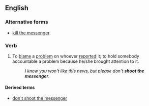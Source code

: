==English==

===Alternative forms===
* [[kill the messenger]]

===Verb===
{{head|en|verb|head=[[shoot]] the [[messenger]]}}

# {{label|en|idiomatic}} To [[blame]] a [[problem]] on whoever [[report]]ed it; to hold somebody accountable a problem because he/she brought attention to it.
#: ''I know you won't like this news, but please don't '''shoot the messenger'''.''

====Derived terms====
* [[don't shoot the messenger]]